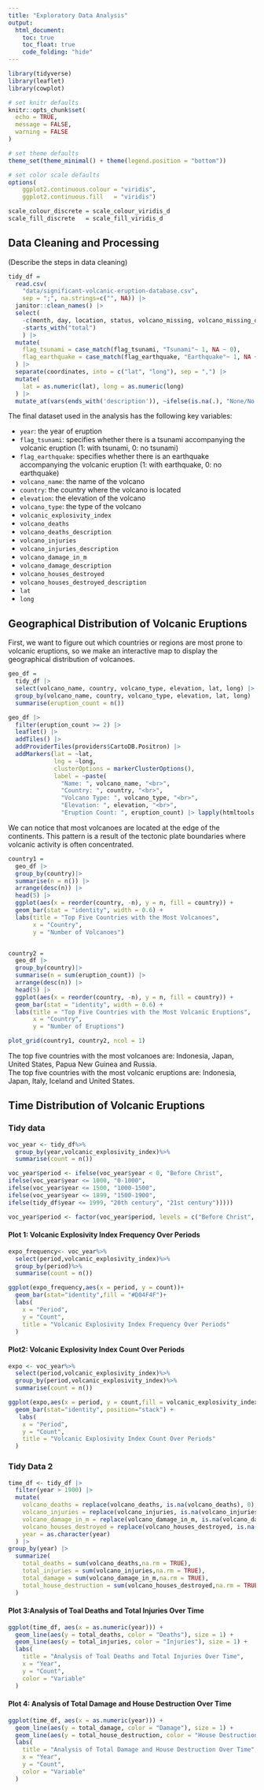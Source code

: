```yaml
---
title: "Exploratory Data Analysis"
output: 
  html_document:
    toc: true
    toc_float: true
    code_folding: "hide"
---
```


```r
library(tidyverse)
library(leaflet)
library(cowplot)

# set knitr defaults
knitr::opts_chunk$set(
  echo = TRUE, 
  message = FALSE, 
  warning = FALSE
)

# set theme defaults
theme_set(theme_minimal() + theme(legend.position = "bottom"))

# set color scale defaults
options(
    ggplot2.continuous.colour = "viridis",
    ggplot2.continuous.fill   = "viridis")

scale_colour_discrete = scale_colour_viridis_d
scale_fill_discrete   = scale_fill_viridis_d
```

## Data Cleaning and Processing

(Describe the steps in data cleaning)

```r
tidy_df = 
  read.csv(
    "data/significant-volcanic-eruption-database.csv", 
    sep = ";", na.strings=c("", NA)) |>
  janitor::clean_names() |>
  select(
    -c(month, day, location, status, volcano_missing, volcano_missing_description, earthquakes_houses_damaged_description),
    -starts_with("total")
    ) |>
  mutate(
    flag_tsunami = case_match(flag_tsunami, "Tsunami"~ 1, NA ~ 0),
    flag_earthquake = case_match(flag_earthquake, "Earthquake"~ 1, NA ~ 0)
  ) |>
  separate(coordinates, into = c("lat", "long"), sep = ",") |>
  mutate(
    lat = as.numeric(lat), long = as.numeric(long)
  ) |>
  mutate_at(vars(ends_with('description')), ~ifelse(is.na(.), "None/No Record", .))

```

The final dataset used in the analysis has the following key variables:

* `year`: the year of eruption
* `flag_tsunami`: specifies whether there is a tsunami accompanying the volcanic eruption (1: with tsunami, 0: no tsunami)
* `flag_earthquake`: specifies whether there is an earthquake accompanying the volcanic eruption (1: with earthquake, 0: no earthquake)
* `volcano_name`: the name of the volcano
* `country`: the country where the volcano is located
* `elevation`: the elevation of the volcano
* `volcano_type`: the type of the volcano
* `volcanic_explosivity_index`          
* `volcano_deaths`                      
* `volcano_deaths_description`         
* `volcano_injuries`                    
* `volcano_injuries_description`       
* `volcano_damage_in_m`                
* `volcano_damage_description`         
* `volcano_houses_destroyed`             
* `volcano_houses_destroyed_description`
* `lat`                                 
* `long`


## Geographical Distribution of Volcanic Eruptions

First, we want to figure out which countries or regions are most prone to volcanic eruptions, so we make an interactive map to display the geographical distribution of volcanoes.

```r
geo_df = 
  tidy_df |>
  select(volcano_name, country, volcano_type, elevation, lat, long) |>
  group_by(volcano_name, country, volcano_type, elevation, lat, long) |>
  summarise(eruption_count = n())

geo_df |>
  filter(eruption_count >= 2) |>
  leaflet() |>
  addTiles() |>
  addProviderTiles(providers$CartoDB.Positron) |>
  addMarkers(lat = ~lat, 
             lng = ~long, 
             clusterOptions = markerClusterOptions(),
             label = ~paste(
               "Name: ", volcano_name, "<br>",
               "Country: ", country, "<br>",
               "Volcano Type: ", volcano_type, "<br>",
               "Elevation: ", elevation, "<br>",
               "Eruption Count: ", eruption_count) |> lapply(htmltools::HTML)) 
```

We can notice that most volcanoes are located at the edge of the continents. This pattern is a result of the tectonic plate boundaries where volcanic activity is often concentrated. 

```r
country1 =
  geo_df |>
  group_by(country)|>
  summarise(n = n()) |>
  arrange(desc(n)) |>
  head(5) |>
  ggplot(aes(x = reorder(country, -n), y = n, fill = country)) +
  geom_bar(stat = "identity", width = 0.6) +
  labs(title = "Top Five Countries with the Most Volcanoes",
       x = "Country",
       y = "Number of Volcanoes") 


country2 =
  geo_df |>
  group_by(country)|>
  summarise(n = sum(eruption_count)) |>
  arrange(desc(n)) |>
  head(5) |>
  ggplot(aes(x = reorder(country, -n), y = n, fill = country)) +
  geom_bar(stat = "identity", width = 0.6) +
  labs(title = "Top Five Countries with the Most Volcanic Eruptions",
       x = "Country",
       y = "Number of Eruptions") 

plot_grid(country1, country2, ncol = 1)
```

The top five countries with the most volcanoes are: Indonesia, Japan, United States, Papua New Guinea and Russia.  
The top five countries with the most volcanic eruptions are: Indonesia, Japan, Italy, Iceland and United States.

## Time Distribution of Volcanic Eruptions

### Tidy data
```r
voc_year <- tidy_df%>%
  group_by(year,volcanic_explosivity_index)%>%
  summarise(count = n())
```

```r
voc_year$period <- ifelse(voc_year$year < 0, "Before Christ",
ifelse(voc_year$year <= 1000, "0-1000",
ifelse(voc_year$year <= 1500, "1000-1500",
ifelse(voc_year$year <= 1899, "1500-1900",
ifelse(tidy_df$year <= 1999, "20th century", "21st century"))))) 

voc_year$period <- factor(voc_year$period, levels = c("Before Christ", "0-1000", "1000-1500", "1500-1900", "20th century","21st century"))
```

#### Plot 1: Volcanic Explosivity Index Frequency Over Periods
```r
expo_frequency<- voc_year%>%
  select(period,volcanic_explosivity_index)%>%
  group_by(period)%>%
  summarise(count = n()) 
```

```r
ggplot(expo_frequency,aes(x = period, y = count))+
  geom_bar(stat="identity",fill = "#D04F4F")+
  labs(
    x = "Period",
    y = "Count",
    title = "Volcanic Explosivity Index Frequency Over Periods"
  )
```

#### Plot2: Volcanic Explosivity Index Count Over Periods
```r
expo <- voc_year%>%
  select(period,volcanic_explosivity_index)%>%
  group_by(period,volcanic_explosivity_index)%>%
  summarise(count = n())
```

```r
ggplot(expo,aes(x = period, y = count,fill = volcanic_explosivity_index))+
  geom_bar(stat="identity", position="stack") +
   labs(
    x = "Period",
    y = "Count",
    title = "Volcanic Explosivity Index Count Over Periods"
  )
```

### Tidy Data 2
```r
time_df <- tidy_df |>
  filter(year > 1900) |>
  mutate(
    volcano_deaths = replace(volcano_deaths, is.na(volcano_deaths), 0),
    volcano_injuries = replace(volcano_injuries, is.na(volcano_injuries), 0),
    volcano_damage_in_m = replace(volcano_damage_in_m, is.na(volcano_damage_in_m), 0),
    volcano_houses_destroyed = replace(volcano_houses_destroyed, is.na(volcano_houses_destroyed), 0),
    year = as.character(year)
  ) |>
group_by(year) |>
  summarize(
    total_deaths = sum(volcano_deaths,na.rm = TRUE),
    total_injuries = sum(volcano_injuries,na.rm = TRUE),
    total_damage = sum(volcano_damage_in_m,na.rm = TRUE),
    total_house_destruction = sum(volcano_houses_destroyed,na.rm = TRUE)
  )

```

#### Plot 3:Analysis of Toal Deaths and Total Injuries Over Time
```r
ggplot(time_df, aes(x = as.numeric(year))) +
  geom_line(aes(y = total_deaths, color = "Deaths"), size = 1) +
  geom_line(aes(y = total_injuries, color = "Injuries"), size = 1) +
  labs(
    title = "Analysis of Toal Deaths and Total Injuries Over Time",
    x = "Year",
    y = "Count",
    color = "Variable"
  )
```

#### Plot 4: Analysis of Total Damage and House Destruction Over Time
```r
ggplot(time_df, aes(x = as.numeric(year))) +
  geom_line(aes(y = total_damage, color = "Damage"), size = 1) +
  geom_line(aes(y = total_house_destruction, color = "House Destruction"), size = 1)+
  labs(
    title = "Analysis of Total Damage and House Destruction Over Time",
    x = "Year",
    y = "Count",
    color = "Variable"
  ) 
```





